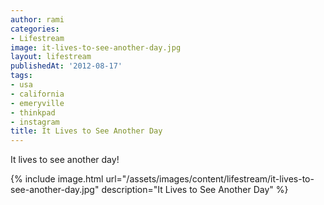 ```yaml
---
author: rami
categories:
- Lifestream
image: it-lives-to-see-another-day.jpg
layout: lifestream
publishedAt: '2012-08-17'
tags:
- usa
- california
- emeryville
- thinkpad
- instagram
title: It Lives to See Another Day
---
```


It lives to see another day!

{% include image.html url="/assets/images/content/lifestream/it-lives-to-see-another-day.jpg" description="It Lives to See Another Day" %}